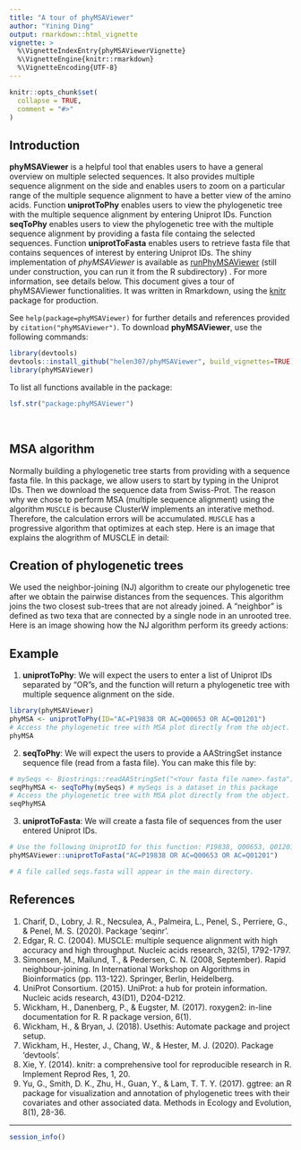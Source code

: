 ```yaml
---
title: "A tour of phyMSAViewer"
author: "Yining Ding"
output: rmarkdown::html_vignette
vignette: >
  %\VignetteIndexEntry{phyMSAViewerVignette}
  %\VignetteEngine{knitr::rmarkdown}
  %\VignetteEncoding{UTF-8}
---
```


```r
knitr::opts_chunk$set(
  collapse = TRUE,
  comment = "#>"
)
```

## Introduction

**phyMSAViewer** is a helpful tool that enables users to have a general overview on multiple selected sequences. It also provides multiple sequence alignment on the side and enables users to zoom on a particular range of the multiple sequence alignment to have a better view of the amino acids. Function **uniprotToPhy** enables users to view the phylogenetic tree with the multiple sequence alignment by entering Uniprot IDs. Function **seqToPhy** enables users to view the phylogenetic tree with the multiple sequence alignment by providing a fasta file containg the selected sequences. Function **uniprotToFasta** enables users to retrieve fasta file that contains sequences of interest by entering Uniprot IDs. The shiny implementation of *phyMSAViewer* is available as [runPhyMSAViewer](https://helen307.shinyapps.io/phymsaviewerapp/) (still under construction, you can run it from the R subdirectory) . For more information, see details below. This document gives a tour of phyMSAViewer functionalities. It was written in Rmarkdown, using the [knitr](https://cran.r-project.org/package=knitr) package for production.

See `help(package=phyMSAViewer)` for further details and references provided by `citation("phyMSAViewer")`. To download **phyMSAViewer**, use the following commands: 
```r
library(devtools)
devtools::install_github("helen307/phyMSAViewer", build_vignettes=TRUE)
library(phyMSAViewer)
```

To list all functions available in the package:
```r
lsf.str("package:phyMSAViewer")
```

</br>

## MSA algorithm

Normally building a phylogenetic tree starts from providing with a sequence fasta file. In this package, we allow users to start by typing in the Uniprot IDs. Then we download the sequence data from Swiss-Prot. The reason why we chose to perform MSA (multiple sequence alignment) using the algorithm `MUSCLE` is because ClusterW implements an interative method. Therefore, the calculation errors will be accumulated. `MUSCLE` has a progressive algorithm that optimizes at each step. Here is an image that explains the alogrithm of MUSCLE in detail:



## Creation of phylogenetic trees
We used the neighbor-joining (NJ) algorithm to create our phylogenetic tree after we obtain the pairwise distances from the sequences. This algorithm joins the two closest sub-trees that are not already joined. A "neighbor" is defined as two texa that are connected by a single node in an unrooted tree. Here is an image showing how the NJ algorithm perform its greedy actions:



## Example
1. **uniprotToPhy**: We will expect the users to enter a list of Uniprot IDs separated by "OR"s, and the function will return a phylogenetic tree with multiple sequence alignment on the side.
```r
library(phyMSAViewer)
phyMSA <- uniprotToPhy(ID="AC=P19838 OR AC=Q00653 OR AC=Q01201")
# Access the phylogenetic tree with MSA plot directly from the object.
phyMSA
```

2. **seqToPhy**: We will expect the users to provide a AAStringSet instance sequence file (read from a fasta file). You can make this file by:
```r
# mySeqs <- Biostrings::readAAStringSet("<Your fasta file name>.fasta")
seqPhyMSA <- seqToPhy(mySeqs) # mySeqs is a dataset in this package
# Access the phylogenetic tree with MSA plot directly from the object.
seqPhyMSA
```

3. **uniprotToFasta**: We will create a fasta file of sequences from the user entered Uniprot IDs.
```r
# Use the following UniprotID for this function: P19838, Q00653, Q01201
phyMSAViewer::uniprotToFasta("AC=P19838 OR AC=Q00653 OR AC=Q01201")

# A file called seqs.fasta will appear in the main directory.
```


## References
1. Charif, D., Lobry, J. R., Necsulea, A., Palmeira, L., Penel, S., Perriere, G., & Penel, M. S. (2020). Package ‘seqinr’.
2. Edgar, R. C. (2004). MUSCLE: multiple sequence alignment with high accuracy and high throughput. Nucleic acids research, 32(5), 1792-1797.
3. Simonsen, M., Mailund, T., & Pedersen, C. N. (2008, September). Rapid neighbour-joining. In International Workshop on Algorithms in Bioinformatics (pp. 113-122). Springer, Berlin, Heidelberg.
4. UniProt Consortium. (2015). UniProt: a hub for protein information. Nucleic acids research, 43(D1), D204-D212.
5. Wickham, H., Danenberg, P., & Eugster, M. (2017). roxygen2: in-line documentation for R. R package version, 6(1).
6. Wickham, H., & Bryan, J. (2018). Usethis: Automate package and project setup.
7. Wickham, H., Hester, J., Chang, W., & Hester, M. J. (2020). Package ‘devtools’.
8. Xie, Y. (2014). knitr: a comprehensive tool for reproducible research in R. Implement Reprod Res, 1, 20.
9. Yu, G., Smith, D. K., Zhu, H., Guan, Y., & Lam, T. T. Y. (2017). ggtree: an R package for visualization and annotation of phylogenetic trees with their covariates and other associated data. Methods in Ecology and Evolution, 8(1), 28-36.

----
```r
session_info()
```
